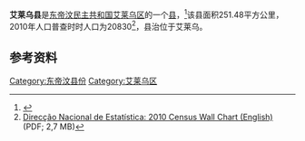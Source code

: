 '''艾莱乌县'''是[[东帝汶民主共和国|东帝汶民主共和国]][[艾莱乌区|艾莱乌区]]的一个[[县_(东帝汶)|县]]，<ref>{{Cite web |url=http://statoids.com/ytl.html |title=存档副本 |accessdate=2015-09-17 |archive-date=2015-09-24 |archive-url=https://web.archive.org/web/20150924122734/http://www.statoids.com/ytl.html |dead-url=no }}</ref>该县面积251.48平方公里，2010年人口普查时时人口为20830<ref name="Wall">[http://dne.mof.gov.tl/published/2010%20and%202011%20Publications/Wall%20Chart%20English/Wall%20Chart%20English%209%20June%202011.pdf Direcção Nacional de Estatística: 2010 Census Wall Chart (English)] {{webarchive|url=https://web.archive.org/web/20110812113436/http://dne.mof.gov.tl/published/2010%20and%202011%20Publications/Wall%20Chart%20English/Wall%20Chart%20English%209%20June%202011.pdf |date=2011-08-12 }} (PDF; 2,7 MB)</ref>，县治位于艾莱乌。

==参考资料==
{{reflist}}

{{coord|8.7167|S|125.5667|E|source:wikidata|display=title}}

[[Category:东帝汶县份|Category:东帝汶县份]]
[[Category:艾莱乌区|Category:艾莱乌区]]

{{EastTimor-geo-stub}}